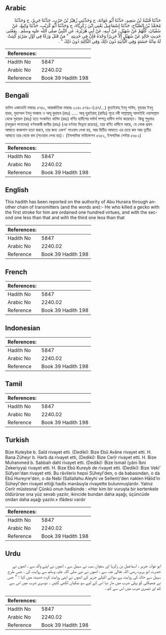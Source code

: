 ## Arabic


<div dir="rtl" lang="ar" style={{fontSize:'larger',backgroundColor:'#f8f9fa',padding:20}}>
حَدَّثَنَا قُتَيْبَةُ بْنُ سَعِيدٍ، حَدَّثَنَا أَبُو عَوَانَةَ، ح وَحَدَّثَنِي زُهَيْرُ بْنُ حَرْبٍ، حَدَّثَنَا جَرِيرٌ، ح وَحَدَّثَنَا مُحَمَّدُ بْنُ الصَّبَّاحِ، حَدَّثَنَا إِسْمَاعِيلُ يَعْنِي ابْنَ زَكَرِيَّاءَ، ح وَحَدَّثَنَا أَبُو كُرَيْبٍ، حَدَّثَنَا وَكِيعٌ، عَنْ سُفْيَانَ، كُلُّهُمْ عَنْ سُهَيْلٍ، عَنْ أَبِيهِ، عَنْ أَبِي هُرَيْرَةَ، عَنِ النَّبِيِّ صلى الله عليه وسلم ‏.‏ بِمَعْنَى حَدِيثِ خَالِدٍ عَنْ سُهَيْلٍ إِلاَّ جَرِيرًا وَحْدَهُ فَإِنَّ فِي حَدِيثِهِ ‏ "‏ مَنْ قَتَلَ وَزَغًا فِي أَوَّلِ ضَرْبَةٍ كُتِبَتْ لَهُ مِائَةُ حَسَنَةٍ وَفِي الثَّانِيَةِ دُونَ ذَلِكَ وَفِي الثَّالِثَةِ دُونَ ذَلِكَ ‏"‏ ‏.‏
</div>
<div style={{backgroundColor:'#f8f9fa',padding:20, marginBottom: 10}}><table> <thead> <tr> <th>References:</th> <th></th> </tr> </thead> <tbody><tr><td>Hadith No</td><td>5847</td></tr><tr><td>Arabic No</td><td>2240.02</td></tr><tr><td>Reference</td><td>Book 39 Hadith 198</td></tr></tbody></table></div>

## Bengali


<div dir="ltr" lang="bn" style={{fontSize:'larger',backgroundColor:'#f8f9fa',padding:20}}>
হাদিস একাডেমি নাম্বারঃ ৫৭৪০, আন্তর্জাতিক নাম্বারঃ ২২৪০ ৫৭৪০-(১৪৭/...) কুতাইবাহ্ ইবনু সাঈদ, যুহায়র ইবনু হারব, মুহাম্মাদ ইবনু সাব্বাহ ও আবূ কুরায়ব (রহঃ) ..... আবূ হুরাইরাহ্ (রাযিঃ) সূত্রে নবী সাল্লাল্লাহু আলাইহি ওয়াসাল্লাম থেকে সুহায়ল (রহঃ) হতে সংকলিত খালিদ (রহঃ) বর্ণিত হাদীসের মর্মার্থ সম্পন্ন হাদীস বর্ণনা করেছেন। কিন্তু শুধুমাত্র (অনুরূপ সানাদের) বর্ণনাকারী জাবীর (রহঃ) (এর বর্ণনায় ভিন্নতা রয়েছে), তার বর্ণিত হাদীসে আছে, যে লোক প্রথম আঘাতে কাকলাস হত্যা করবে, তার জন্য একশ' সাওয়াব লেখা হয়, আর দ্বিতীয় আঘাতে এর চেয়ে কম আর তৃতীয় আঘাতে তার থেকে কম (সাওয়াব লেখা হয়)। (ইসলামিক ফাউন্ডেশন ৫৬৫২, ইসলামিক সেন্টার ৫৬৮২)
</div>
<div style={{backgroundColor:'#f8f9fa',padding:20, marginBottom: 10}}><table> <thead> <tr> <th>References:</th> <th></th> </tr> </thead> <tbody><tr><td>Hadith No</td><td>5847</td></tr><tr><td>Arabic No</td><td>2240.02</td></tr><tr><td>Reference</td><td>Book 39 Hadith 198</td></tr></tbody></table></div>

## English


<div dir="ltr" lang="en" style={{fontSize:'larger',backgroundColor:'#f8f9fa',padding:20}}>
This hadith has been reported on the authority of Abu Huraira through another chain of transmitters (and the words are):- He who killed a gecko with the first stroke for him are ordained one hundred virtues, and with the second one less than that and with the third one less than that
</div>
<div style={{backgroundColor:'#f8f9fa',padding:20, marginBottom: 10}}><table> <thead> <tr> <th>References:</th> <th></th> </tr> </thead> <tbody><tr><td>Hadith No</td><td>5847</td></tr><tr><td>Arabic No</td><td>2240.02</td></tr><tr><td>Reference</td><td>Book 39 Hadith 198</td></tr></tbody></table></div>

## French


<div dir="ltr" lang="fr" style={{fontSize:'larger',backgroundColor:'#f8f9fa',padding:20}}>

</div>
<div style={{backgroundColor:'#f8f9fa',padding:20, marginBottom: 10}}><table> <thead> <tr> <th>References:</th> <th></th> </tr> </thead> <tbody><tr><td>Hadith No</td><td>5847</td></tr><tr><td>Arabic No</td><td>2240.02</td></tr><tr><td>Reference</td><td>Book 39 Hadith 198</td></tr></tbody></table></div>

## Indonesian


<div dir="ltr" lang="id" style={{fontSize:'larger',backgroundColor:'#f8f9fa',padding:20}}>

</div>
<div style={{backgroundColor:'#f8f9fa',padding:20, marginBottom: 10}}><table> <thead> <tr> <th>References:</th> <th></th> </tr> </thead> <tbody><tr><td>Hadith No</td><td>5847</td></tr><tr><td>Arabic No</td><td>2240.02</td></tr><tr><td>Reference</td><td>Book 39 Hadith 198</td></tr></tbody></table></div>

## Tamil


<div dir="ltr" lang="ta" style={{fontSize:'larger',backgroundColor:'#f8f9fa',padding:20}}>

</div>
<div style={{backgroundColor:'#f8f9fa',padding:20, marginBottom: 10}}><table> <thead> <tr> <th>References:</th> <th></th> </tr> </thead> <tbody><tr><td>Hadith No</td><td>5847</td></tr><tr><td>Arabic No</td><td>2240.02</td></tr><tr><td>Reference</td><td>Book 39 Hadith 198</td></tr></tbody></table></div>

## Turkish


<div dir="ltr" lang="tr" style={{fontSize:'larger',backgroundColor:'#f8f9fa',padding:20}}>
Bize Kuteybe b. Saîd rivayet etti. (Dediki): Bize Ebû Avâne rivayet etti. H. Bana Züheyr b. Harb da rivayet etti, (Dediki): Bize Cerîr rivayet etti. H. Bize Muhanımed b. Sabbah dahî rivayet etti. (Dediki): Bize İsmail (yâni İbni Zekeriyya) rivayet etti. H. Bize Ebû Kureyb de rivayet etti. (Dediki): Bize Veki' Süfyan'dan rivayet etti. Bu râvileriıı hepsi Süheyl'den, o da babasından, o da Ebû Hureyre'den, o da Nebi (Sallallahu Aleyhi ve Sellem)'den naklen Hâlid'in Süheyl'den rivayet ettiği hadîs manâsıyla rivayette bulunmuşlardır. Yalnız Cerîr müstesna! Çünkü onun hadîsinde : «Her kim bir vuruşta bir kertenkele öldürürse ona yüz sevab yazılır, ikincide bundan daha aşağı, üçüncüde ondan daha aşağı yazılır.» ifâdesi vardır
</div>
<div style={{backgroundColor:'#f8f9fa',padding:20, marginBottom: 10}}><table> <thead> <tr> <th>References:</th> <th></th> </tr> </thead> <tbody><tr><td>Hadith No</td><td>5847</td></tr><tr><td>Arabic No</td><td>2240.02</td></tr><tr><td>Reference</td><td>Book 39 Hadith 198</td></tr></tbody></table></div>

## Urdu


<div dir="rtl" lang="ur" style={{fontSize:'larger',backgroundColor:'#f8f9fa',padding:20}}>
ابو عوانہ جریر ، اسماعیل بن زکریا اور سفیان سب نے سہیل سے ، انھوں نے اپنے والد سے ، انھوں نے حضرت ابو ہریرہ رضی اللہ تعالیٰ عنہ سے ، انھوں نے نبی صلی اللہ علیہ وسلم سے روایت کی ، جس طرح سہیل سے خالد کی روایت ہے سوائے اکیلے جریر کے انھوں نے اپنی روایت کردہ حدیث میں کہا : " جس نے چھپکلی کو پہلی ضرب میں مار دیا اس کے لیے سو نیکیاں لکھی گئیں ۔ دوسری ضرب میں اس سے کم اور تیسری ضرب میں اس سے کم ،
</div>
<div style={{backgroundColor:'#f8f9fa',padding:20, marginBottom: 10}}><table> <thead> <tr> <th>References:</th> <th></th> </tr> </thead> <tbody><tr><td>Hadith No</td><td>5847</td></tr><tr><td>Arabic No</td><td>2240.02</td></tr><tr><td>Reference</td><td>Book 39 Hadith 198</td></tr></tbody></table></div>